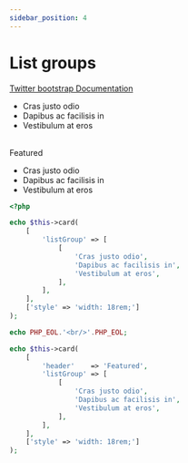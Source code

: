 ```yaml
---
sidebar_position: 4
---
```



# List groups

[Twitter bootstrap Documentation](https://getbootstrap.com/docs/4.5/components/card/#list-groups)

<Tabs>
<TabItem value="result" label="Result" default><HtmlCode bootstrapVersion="4.5"><div class="card" style="width: 18rem;">
    <ul class="list-group list-group-flush">
        <li class="list-group-item">Cras justo odio</li>
        <li class="list-group-item">Dapibus ac facilisis in</li>
        <li class="list-group-item">Vestibulum at eros</li>
    </ul>
</div>
<br/>
<div class="card" style="width: 18rem;">
    <div class="card-header">
        Featured
    </div>
    <ul class="list-group list-group-flush">
        <li class="list-group-item">Cras justo odio</li>
        <li class="list-group-item">Dapibus ac facilisis in</li>
        <li class="list-group-item">Vestibulum at eros</li>
    </ul>
</div></HtmlCode></TabItem>
<TabItem value="source" label="Source">

```php
<?php

echo $this->card(
    [
        'listGroup' => [
            [
                'Cras justo odio',
                'Dapibus ac facilisis in',
                'Vestibulum at eros',
            ],
        ],
    ],
    ['style' => 'width: 18rem;']
);

echo PHP_EOL.'<br/>'.PHP_EOL;

echo $this->card(
    [
        'header'    => 'Featured',
        'listGroup' => [
            [
                'Cras justo odio',
                'Dapibus ac facilisis in',
                'Vestibulum at eros',
            ],
        ],
    ],
    ['style' => 'width: 18rem;']
);

```

</TabItem>
</Tabs>

